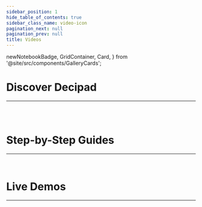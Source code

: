 ```yaml
---
sidebar_position: 1
hide_table_of_contents: true
sidebar_class_name: video-icon
pagination_next: null
pagination_prev: null
title: Videos
---
```


  newNotebookBadge,
  GridContainer,
  Card,
} from '@site/src/components/GalleryCards';


# Discover Decipad

---

<br />

<VideoGridContainer>
  <VideoCard
    img2="/docs/img/thumbnails/thumbnail-first-notebook.png"
    title="Get started with Decipad"
    notebook="/docs/quick-start/notebooks#video-create-your-first-notebook"
    description="Decipad is an interactive notebook where you can create and explain calculations, empowering you to make better decisions with numbers."
  />
  <VideoCard
    img2="/docs/img/thumbnails/thumbnail-drag.png"
    title="Drag and Drop! Build models faster"
    notebook="https://www.youtube.com/watch?v=PRmx0TnYtSA"
    description="The drag and drop feature in Decipad allows you to easily organize and manipulate your data to do calculations and explain results."
  />
  <VideoCard
    img2="/docs/img/thumbnails/thumbnail-tables.png"
    title="Create Tables on Decipad"
    notebook="/docs/quick-start/tables"
    description="Tables help you organize your numbers and create quick calculations."
  />
  <VideoCard
    img2="/docs/img/thumbnails/thumbnail-data-views.png"
    title="Explore data with Data Views"
    notebook="/docs/quick-start/data-views"
    description="Data views are a quick and easy way to create summarized snapshots from a table to help you present meaningful insights."
  />
  <VideoCard
    img2="/docs/img/thumbnails/thumbnail-code-integrations.png"
    title="Code Integrations"
    notebook="/docs/integrations/code"
    description="Run custom javascript code inside your notebooks to fetch data."
  />
</VideoGridContainer>

<br />

# Step-by-Step Guides

---

<br />

<VideoGridContainer>
  <VideoCard
    img2="/docs/img/thumbnails/thumbnail-dcf-apple.png"
    title="Apple Discounted Cash Flow (DCF) Valuation"
    notebook="https://www.youtube.com/watch?v=l2ezat74lus"
    description="Learn how to create your own DCF model on Decipad using Apple's ($AAPL) stock as an example."
  />
  <VideoCard
    img2="/docs/img/thumbnails/thumbnail-sales-comission.png"
    title="A tiered rate sales commission plan on Decipad"
    notebook="https://www.youtube.com/watch?v=h7KmNJ85FEw"
    description="Create interactive commission plans to help your sales team understand their variable compensation better."
  />
</VideoGridContainer>

# Live Demos

---

<br />

<VideoGridContainer>
  <VideoCard
    img2="/docs/img/thumbnails/thumbnail-talking-numbers1.png"
    title="Talking Numbers #1: The Future of Numbers Beyond Spreadsheets "
    notebook="https://www.loom.com/share/575ce42dbfc44f8b8bd1bafc7a834c16"
    description="Learn how to build an interactive bussiness model on Decipad and get to know our latest features: data integrations and AI-assisted narratives."
  />
</VideoGridContainer>
